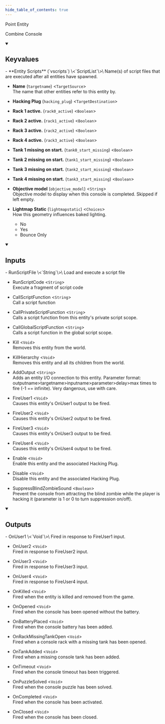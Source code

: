 ```yaml
---
hide_table_of_contents: true
---
```


<!---
!!!!!!
THIS PAGE IS AUTOGENERATED FROM GAME FGD DEFINITIONS!
DO NOT EDIT MANUALLY!
!!!!!!

In order to make edits, you can make an annotation file in /fgd_dump_overrides
-->


Point Entity

Combine Console

<details open>
<summary><h2>Keyvalues</h2></summary>
- **Entity Scripts** (`vscripts`) \<`ScriptList`\>\
Name(s) of script files that are executed after all entities have spawned.

- **Name** (`targetname`) \<`TargetSource`\>\
The name that other entities refer to this entity by.

- **Hacking Plug** (`hacking_plug`) \<`TargetDestination`\>

- **Rack 1 active.** (`rack0_active`) \<`Boolean`\>

- **Rack 2 active.** (`rack1_active`) \<`Boolean`\>

- **Rack 3 active.** (`rack2_active`) \<`Boolean`\>

- **Rack 4 active.** (`rack3_active`) \<`Boolean`\>

- **Tank 1 missing on start.** (`tank0_start_missing`) \<`Boolean`\>

- **Tank 2 missing on start.** (`tank1_start_missing`) \<`Boolean`\>

- **Tank 3 missing on start.** (`tank2_start_missing`) \<`Boolean`\>

- **Tank 4 missing on start.** (`tank3_start_missing`) \<`Boolean`\>

- **Objective model** (`objective_model`) \<`String`\>\
Objective model to display when this console is completed. Skipped if left empty.

- **Lightmap Static** (`lightmapstatic`) \<`Choices`\>\
How this geometry influences baked lighting.
  - No 
  - Yes 
  - Bounce Only 



 </details>
<details open>
<summary><h2>Inputs</h2></summary>
- RunScriptFile \<`String`\>\
Load and execute a script file

- RunScriptCode \<`String`\>\
Execute a fragment of script code

- CallScriptFunction \<`String`\>\
Call a script function

- CallPrivateScriptFunction \<`String`\>\
Calls a script function from this entity's private script scope.

- CallGlobalScriptFunction \<`String`\>\
Calls a script function in the global script scope.

- Kill \<`Void`\>\
Removes this entity from the world.

- KillHierarchy \<`Void`\>\
Removes this entity and all its children from the world.

- AddOutput \<`String`\>\
Adds an entity I/O connection to this entity. Parameter format: outputname&gt;targetname>inputname&gt;parameter&gt;delay&gt;max times to fire (-1 == infinite). Very dangerous, use with care.

- FireUser1 \<`Void`\>\
Causes this entity's OnUser1 output to be fired.

- FireUser2 \<`Void`\>\
Causes this entity's OnUser2 output to be fired.

- FireUser3 \<`Void`\>\
Causes this entity's OnUser3 output to be fired.

- FireUser4 \<`Void`\>\
Causes this entity's OnUser4 output to be fired.

- Enable \<`Void`\>\
Enable this entity and the associated Hacking Plug.

- Disable \<`Void`\>\
Disable this entity and the associated Hacking Plug.

- SuppressBlindZombieSound \<`Boolean`\>\
Prevent the console from attracting the blind zombie while the player is hacking it (parameter is 1 or 0 to turn suppression on/off).


 </details>
<details open>
<summary><h2>Outputs</h2></summary>
- OnUser1 \<`Void`\>\
Fired in response to FireUser1 input.

- OnUser2 \<`Void`\>\
Fired in response to FireUser2 input.

- OnUser3 \<`Void`\>\
Fired in response to FireUser3 input.

- OnUser4 \<`Void`\>\
Fired in response to FireUser4 input.

- OnKilled \<`Void`\>\
Fired when the entity is killed and removed from the game.

- OnOpened \<`Void`\>\
Fired when the console has been opened without the battery.

- OnBatteryPlaced \<`Void`\>\
Fired when the console battery has been added.

- OnRackMissingTankOpen \<`Void`\>\
Fired when a console rack with a missing tank has been opened.

- OnTankAdded \<`Void`\>\
Fired when a missing console tank has been added.

- OnTimeout \<`Void`\>\
Fired when the console timeout has been triggered.

- OnPuzzleSolved \<`Void`\>\
Fired when the console puzzle has been solved.

- OnCompleted \<`Void`\>\
Fired when the console has been activated.

- OnClosed \<`Void`\>\
Fired when the console has been closed.


 </details>